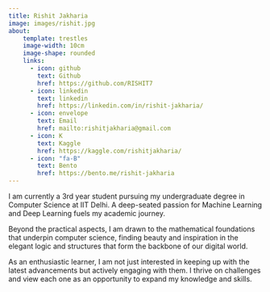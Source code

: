 ```yaml
---
title: Rishit Jakharia
image: images/rishit.jpg
about:
    template: trestles
    image-width: 10cm
    image-shape: rounded
    links:
      - icon: github
        text: Github
        href: https://github.com/RISHIT7
      - icon: linkedin
        text: linkedin
        href: https://linkedin.com/in/rishit-jakharia/
      - icon: envelope
        text: Email
        href: mailto:rishitjakharia@gmail.com
      - icon: K
        text: Kaggle
        href: https://kaggle.com/rishitjakharia/
      - icon: "fa-B"
        text: Bento
        href: https://bento.me/rishit-jakharia
---
```


I am currently a 3rd year student pursuing my undergraduate degree in Computer Science at IIT Delhi. A deep-seated passion for Machine Learning and Deep Learning fuels my academic journey. 

Beyond the practical aspects, I am drawn to the mathematical foundations that underpin computer science, finding beauty and inspiration in the elegant logic and structures that form the backbone of our digital world.

As an enthusiastic learner, I am not just interested in keeping up with the latest advancements but actively engaging with them. I thrive on challenges and view each one as an opportunity to expand my knowledge and skills.
